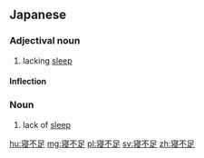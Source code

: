==Japanese==
{{ja-kanjitab|ね|ふ|k2=ぶ|そく|yomi=on|r=y}}

===Adjectival noun===
{{ja-adj|infl=な|ねぶそく}}

# lacking [[sleep]]

====Inflection====
{{ja-na|ねぶそく}}

===Noun===
{{ja-noun|ねぶそく}}

# lack of [[sleep]]

[[hu:寝不足]]
[[mg:寝不足]]
[[pl:寝不足]]
[[sv:寝不足]]
[[zh:寝不足]]
